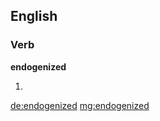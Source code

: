==English==

===Verb===
'''endogenized'''

# {{past of|[[endogenize]]}}

[[de:endogenized]]
[[mg:endogenized]]